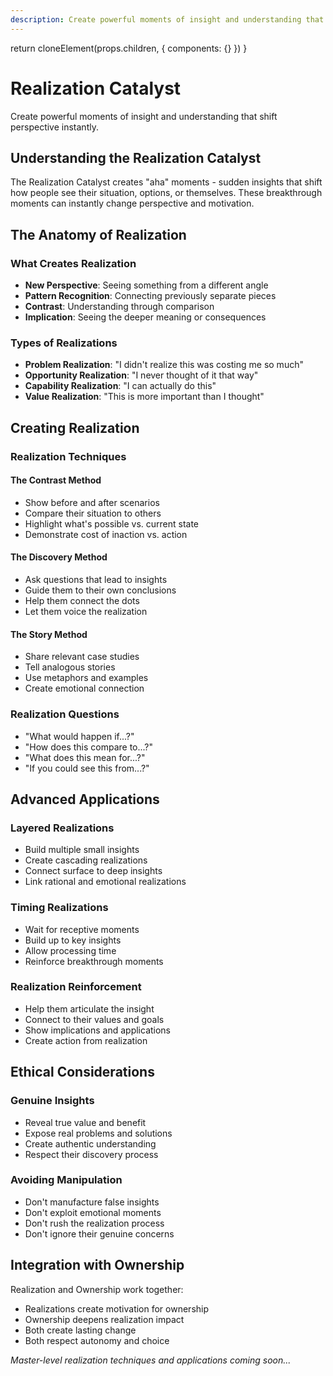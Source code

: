 ```yaml
---
description: Create powerful moments of insight and understanding that shift perspective instantly.
---
```



  return cloneElement(props.children, {
    components: {}
  })
}

# Realization Catalyst

Create powerful moments of insight and understanding that shift perspective instantly.

## Understanding the Realization Catalyst

The Realization Catalyst creates "aha" moments - sudden insights that shift how people see their situation, options, or themselves. These breakthrough moments can instantly change perspective and motivation.

## The Anatomy of Realization

### What Creates Realization
- **New Perspective**: Seeing something from a different angle
- **Pattern Recognition**: Connecting previously separate pieces
- **Contrast**: Understanding through comparison
- **Implication**: Seeing the deeper meaning or consequences

### Types of Realizations
- **Problem Realization**: "I didn't realize this was costing me so much"
- **Opportunity Realization**: "I never thought of it that way"
- **Capability Realization**: "I can actually do this"
- **Value Realization**: "This is more important than I thought"

## Creating Realization

### Realization Techniques

#### The Contrast Method
- Show before and after scenarios
- Compare their situation to others
- Highlight what's possible vs. current state
- Demonstrate cost of inaction vs. action

#### The Discovery Method
- Ask questions that lead to insights
- Guide them to their own conclusions
- Help them connect the dots
- Let them voice the realization

#### The Story Method
- Share relevant case studies
- Tell analogous stories
- Use metaphors and examples
- Create emotional connection

### Realization Questions
- "What would happen if...?"
- "How does this compare to...?"
- "What does this mean for...?"
- "If you could see this from...?"

## Advanced Applications

### Layered Realizations
- Build multiple small insights
- Create cascading realizations
- Connect surface to deep insights
- Link rational and emotional realizations

### Timing Realizations
- Wait for receptive moments
- Build up to key insights
- Allow processing time
- Reinforce breakthrough moments

### Realization Reinforcement
- Help them articulate the insight
- Connect to their values and goals
- Show implications and applications
- Create action from realization

## Ethical Considerations

### Genuine Insights
- Reveal true value and benefit
- Expose real problems and solutions
- Create authentic understanding
- Respect their discovery process

### Avoiding Manipulation
- Don't manufacture false insights
- Don't exploit emotional moments
- Don't rush the realization process
- Don't ignore their genuine concerns

## Integration with Ownership

Realization and Ownership work together:
- Realizations create motivation for ownership
- Ownership deepens realization impact
- Both create lasting change
- Both respect autonomy and choice

*Master-level realization techniques and applications coming soon...*
